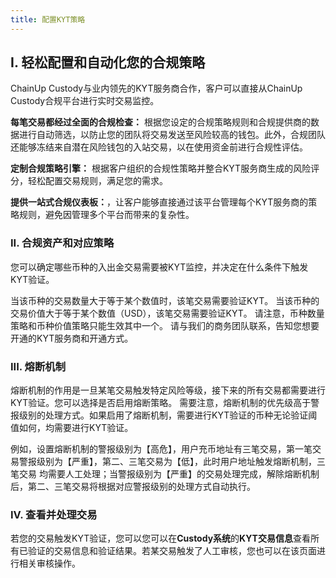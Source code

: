 ---
title: 配置KYT策略
---

## I. 轻松配置和自动化您的合规策略

ChainUp Custody与业内领先的KYT服务商合作，客户可以直接从ChainUp Custody合规平台进行实时交易监控。

**每笔交易都经过全面的合规检查：** 根据您设定的合规策略规则和合规提供商的数据进行自动筛选，以防止您的团队将交易发送至风险较高的钱包。此外，合规团队还能够冻结来自潜在风险钱包的入站交易，以在使用资金前进行合规性评估。

**定制合规策略引擎：** 根据客户组织的合规性策略并整合KYT服务商生成的风险评分，轻松配置交易规则，满足您的需求。

**提供一站式合规仪表板：**，让客户能够直接通过该平台管理每个KYT服务商的策略规则，避免因管理多个平台而带来的复杂性。

### II. 合规资产和对应策略
您可以确定哪些币种的入出金交易需要被KYT监控，并决定在什么条件下触发KYT验证。

<Accordion title="1.币种数量策略">
当该币种的交易数量大于等于某个数值时，该笔交易需要验证KYT。
</Accordion>
<Accordion title="2.币种价值策略">
当该币种的交易价值大于等于某个数值（USD），该笔交易需要验证KYT。
</Accordion>

<Warning>
请注意，币种数量策略和币种价值策略只能生效其中一个。
</Warning>

<Note>
请与我们的商务团队联系，告知您想要开通的KYT服务商和开通方式。
</Note>


### III. 熔断机制

熔断机制的作用是一旦某笔交易触发特定风险等级，接下来的所有交易都需要进行KYT验证。您可以选择是否启用熔断策略。
<Warning>
需要注意，熔断机制的优先级高于警报级别的处理方式。如果启用了熔断机制，需要进行KYT验证的币种无论验证阈值如何，均需要进行KYT验证。
</Warning>

例如，设置熔断机制的警报级别为【高危】，用户充币地址有三笔交易，第一笔交易警报级别为【严重】，第二、三笔交易为【低】，此时用户地址触发熔断机制，三笔交易 均需要人工处理；当警报级别为【严重】的交易处理完成，解除熔断机制后，第二、三笔交易将根据对应警报级别的处理方式自动执行。

### IV.  查看并处理交易
若您的交易触发KYT验证，您可以您可以在**Custody系统**的**KYT交易信息**查看所有已验证的交易信息和验证结果。若某交易触发了人工审核，您也可以在该页面进行相关审核操作。
